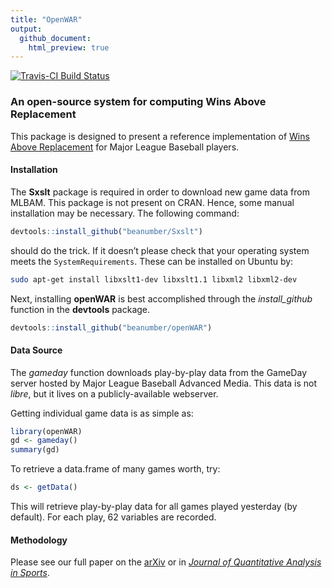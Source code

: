 ```yaml
---
title: "OpenWAR"
output:
  github_document:
    html_preview: true
---
```


[![Travis-CI Build Status](https://travis-ci.org/beanumber/openWAR.svg?branch=master)](https://travis-ci.org/beanumber/openWAR)

### An open-source system for computing Wins Above Replacement

This package is designed to present a reference implementation of [Wins Above Replacement](http://en.wikipedia.org/wiki/Wins_above_replacement) for Major League Baseball players. 

#### Installation

The **Sxslt** package is required in order to download new game data from MLBAM. This package is not present on CRAN. Hence, some manual installation may be necessary. The following command:

```r
devtools::install_github("beanumber/Sxslt")
```

should do the trick. If it doesn't please check that your operating system meets the `SystemRequirements`. These can be installed on Ubuntu by:

```bash
sudo apt-get install libxslt1-dev libxslt1.1 libxml2 libxml2-dev
```

Next, installing **openWAR** is best accomplished through the *install_github* function in the **devtools** package. 

```r
devtools::install_github("beanumber/openWAR")
```

#### Data Source

The *gameday* function downloads play-by-play data from the GameDay server hosted by Major League Baseball Advanced Media. This data is not *libre*, but it lives on a publicly-available webserver. 

Getting individual game data is as simple as:

```r
library(openWAR)
gd <- gameday()
summary(gd)
```

To retrieve a data.frame of many games worth, try:

```r
ds <- getData()
```

This will retrieve play-by-play data for all games played yesterday (by default). For each play, 62 variables are recorded. 

#### Methodology

Please see our full paper on the [arXiv](http://arxiv.org/abs/1312.7158) or in [*Journal of Quantitative Analysis in Sports*](https://www.degruyter.com/view/j/jqas.2015.11.issue-2/jqas-2014-0098/jqas-2014-0098.xml). 

